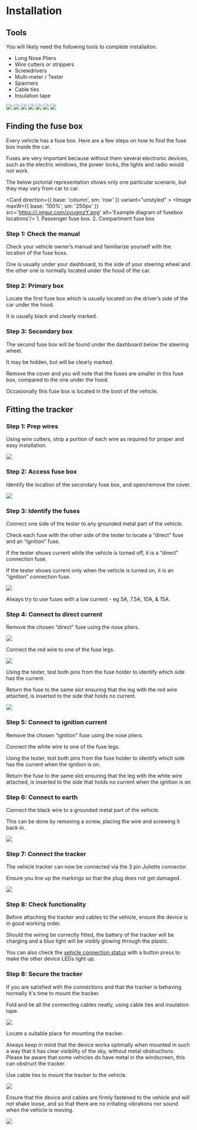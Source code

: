 
# Installation

## Tools

You will likely need the following tools to complete installaiton.

 - Long Nose Pliers
 - Wire cutters or strippers
 - Screwdrivers
 - Multi-meter / Tester
 - Spanners
 - Cable ties
 - Insulation tape

 <Grid templateColumns='repeat(7, 1fr)' gap={6}>
  <GridItem w='100%' h='10'><img src="https://upload.wikimedia.org/wikipedia/commons/1/1e/Alicate_boca_redonda.png"/> </GridItem>
  <GridItem w='100%' h='10'><img src="https://upload.wikimedia.org/wikipedia/commons/thumb/e/eb/Wire_cutter_-_Sept._2013.jpg/640px-Wire_cutter_-_Sept._2013.jpg"/></GridItem>
  <GridItem w='100%' h='10'><img src="https://upload.wikimedia.org/wikipedia/commons/thumb/3/39/Swisstools_Screwdrivers_ESD_VDE.jpg/640px-Swisstools_Screwdrivers_ESD_VDE.jpg"/></GridItem>
  <GridItem w='100%' h='10'><img src="https://upload.wikimedia.org/wikipedia/commons/thumb/0/0b/2017_Cyfrowy_miernik_uniwersalny.jpg/640px-2017_Cyfrowy_miernik_uniwersalny.jpg"/></GridItem>
  <GridItem w='100%' h='10'><img src="https://upload.wikimedia.org/wikipedia/commons/thumb/4/42/Bremsleitungsschluessel.JPG/639px-Bremsleitungsschluessel.JPG"/></GridItem>
  <GridItem w='100%' h='10'><img src="https://upload.wikimedia.org/wikipedia/commons/thumb/2/2f/Cable_ties.jpg/640px-Cable_ties.jpg"/></GridItem>
  <GridItem w='100%' h='10'><img src="https://upload.wikimedia.org/wikipedia/commons/thumb/b/b6/Rolls_of_adhesive_tape.jpg/640px-Rolls_of_adhesive_tape.jpg"/></GridItem>
</Grid>

## Finding the fuse box

Every vehicle has a fuse box. Here are a few steps on how to find the fuse box inside the car.

<Callout type="info" emoji="ℹ️">
Fuses are very important because without them several electronic devices, such as the electric windows, the power locks, the lights and radio would not work.
</Callout>

The below pictorial representation shows only one particular scenario, but they may vary from car to car.

<Card direction={{ base: 'column', sm: 'row' }} variant="unstyled" >
    <Image maxW={{ base: '100%', sm: '250px' }} src='https://i.imgur.com/xvugmzY.png' alt='Example diagram of fusebox locations'/>
    <CardBody>
        1. Passenger fuse box.
        2. Compartment fuse box
    </CardBody>
</Card>

<Steps>

### Step 1: Check the manual

Check your vehicle owner’s manual and familiarize yourself with the location of the fuse boxs.

One is usually under your dashboard, to the side of your steering wheel and the other one is normally located under the hood of the car.

### Step 2: Primary box

Locate the first fuse box which is usually located on the driver’s side of the car under the hood.

It is usually black and clearly marked.

### Step 3: Secondary box

The second fuse box will be found under the dashboard below the steering wheel.

It may be hidden, but will be clearly marked.

Remove the cover and you will note that the fuses are smaller in this fuse box, compared to the one under the hood.

<Callout type="info" emoji="ℹ️">
Occasionally this fuse box is located in the boot of the vehicle.
</Callout>

</Steps>

## Fitting the tracker

<Steps>

### Step 1: Prep wires

Using wire cutters, strip a portion of each wire as required for proper and easy installation.

![](https://i.imgur.com/F2ROuT5.png)

### Step 2: Access fuse box

Identify the location of the secondary fuse box, and open/remove the cover.

![](https://upload.wikimedia.org/wikipedia/commons/thumb/7/7a/Car_fuse_box_Layout.jpg/640px-Car_fuse_box_Layout.jpg)

### Step 3: Identify the fuses

Connect one side of the tester to any grounded metal part of the vehicle.

Check each fuse with the other side of the tester to locate a “direct” fuse and an “ignition” fuse.

If the tester shows current while the vehicle is turned off, it is a “direct” connection fuse.

If the tester shows current only when the vehicle is turned on, it is an “ignition” connection fuse.

![](https://i.imgur.com/D3d4c4K.png)

<Callout type="info" emoji="ℹ️">
Always try to use fuses with a low current - eg 5A, 7.5A, 10A, & 15A.
</Callout>

### Step 4: Connect to direct current

Remove the chosen “direct” fuse using the nose pliers.

![](https://i.imgur.com/xubSP5V.png)

Connect the red wire to one of the fuse legs.

![](https://i.imgur.com/iafp2W9.png)

Using the tester, test both pins from the fuse holder to identify which side has the current.

Return the fuse to the same slot ensuring that the leg with the red wire attached, is inserted to the side that holds no current.

![](https://i.imgur.com/jFVRuv3.png)

### Step 5: Connect to ignition current

Remove the chosen “ignition” fuse using the nose pliers.

Connect the white wire to one of the fuse legs.

Using the tester, test both pins from the fuse holder to identify which side has the current when the ignition is on.

Return the fuse to the same slot ensuring that the leg with the white wire attached, is inserted to the side that holds no current when the ignition is on

### Step 6: Connect to earth

Connect the black wire to a grounded metal part of the vehicle.

This can be done by removing a screw, placing the wire and screwing it back in.

![](https://i.imgur.com/qSuXSXQ.png)

### Step 7: Connect the tracker

The vehicle tracker can now be connected via the 3 pin Juliette connector.

<Callout type="warning" emoji="⚠️">
Ensure you line up the markings so that the plug does not get damaged.
</Callout>

![](https://i.imgur.com/c7zaNPd.png)

### Step 8: Check functionality

Before attaching the tracker and cables to the vehicle, ensure the device is in good working order.

Should the wiring be correctly fitted, the battery of the tracker will be charging and a blue light will be visibly glowing through the plastic.

You can also check the [vehicle connection status](http://localhost:8093/devices/vehicle#vehicle-connection-status) with a button press to make the other device LEDs light up.

### Step 8: Secure the tracker

If you are satisfied with the connections and that the tracker is behaving normally it's time to mount the tracker.

Fold and tie all the connecting cables neatly, using cable ties and insulation tape.

![](https://i.imgur.com/SaDkRZw.png)

Locate a suitable place for mounting the tracker.

<Callout type="info" emoji="ℹ️">
Always keep in mind that the device works optimally when mounted in such a way that it has clear visibility of the sky, without metal obstructions.
</Callout>

<Callout type="warning" emoji="⚠️">
Please be aware that some vehicles do have metal in the windscreen, this can obstruct the tracker.
</Callout>

Use cable ties to mount the tracker to the vehicle.

![](https://i.imgur.com/Kp9WmiA.png)

Ensure that the device and cables are firmly fastened to the vehicle and will not shake loose, and so that there are no irritating vibrations nor sound when the vehicle is moving.

![](https://i.imgur.com/qhWL4qk.png)

</Steps>
